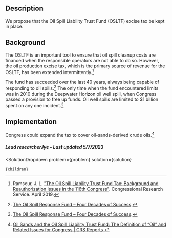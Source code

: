

## Description

 We propose that the Oil Spill Liability Trust Fund (OSLTF) excise tax be kept in place.

## Background 

The OSLTF is an important tool to ensure that oil spill cleanup costs are financed when the responsible operators are not able to do so. However, the oil production excise tax, which is the primary source of revenue for the OSLTF, has been extended intermittently.[^"1"] 

The fund has succeeded over the last 40 years, always being capable of responding to oil spills.[^"2"] The only time when the fund encountered limits was in 2010 during the Deepwater Horizon oil well spill, when Congress passed a provision to free up funds. Oil well spills are limited to $1 billion spent on any one incident.[^"2"]


## Implementation

Congress could expand the tax to  cover oil-sands-derived crude oils.[^"3"]

##### Lead researcherJye - Last updated 5/7/2023


[^"1"]: Ramseur, J. L. ["The Oil Spill Liability Trust Fund Tax: Background and Reauthorization Issues in the 116th Congress"](https://crsreports.congress.gov/product/details?prodcode=IF11160). Congressional Research Service. April 2019.

[^"2"]:  [The Oil Spill Response Fund – Four Decades of Success](https://meridian.allenpress.com/iosc/article/2014/1/2146/198375/The-Oil-Spill-Response-Fund-Four-Decades-of).
[^"3"]:  [Oil Sands and the Oil Spill Liability Trust Fund: The Definition of “Oil” and Related Issues for Congress | CRS Reports](https://crsreports.congress.gov/product/pdf/R/R43128).

  <SolutionDropdown 
    problem={problem} 
    solution={solution}
  >
    {children}
  </SolutionDropdown>